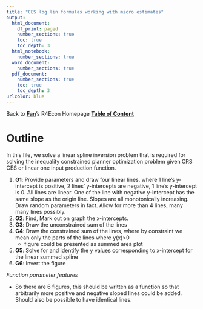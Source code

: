 ```yaml
---
title: "CES log lin formulas working with micro estimates"
output:
  html_document:
    df_print: paged
    number_sections: true
    toc: true
    toc_depth: 3
  html_notebook:
    number_sections: true
  word_document:
    number_sections: true
  pdf_document:
    number_sections: true
    toc: true
    toc_depth: 3
urlcolor: blue
---
```


Back to **[Fan](https://fanwangecon.github.io/)**'s R4Econ Homepage **[Table of Content](https://fanwangecon.github.io/R4Econ/)**

# Outline

In this file, we solve a linear spline inversion problem that is required for solving the inequality constrained planner optimization problem given CRS CES or linear one input production function.

1. **G1**: Provide parameters and draw four linear lines, where 1 line's y-intercept is positive, 2 lines' y-intercepts are negative, 1 line's y-intercept is 0. All lines are linear. One of the line with negative y-intercept has the same slope as the origin line. Slopes are all monotonically increasing. Draw random parameters in fact. Allow for more than 4 lines, many many lines possibly.
2. **G2**: Find, Mark out on graph the x-intercepts.
3. **G3**: Draw the unconstrained sum of the lines
4. **G4**: Draw the constrained sum of the lines, where by constraint we mean only the parts of the lines where y(x)>0
    - figure could be presented as summed area plot
5. **G5**: Solve for and identify the y values corresponding to x-intercept for the linear summed spline
6. **G6**: Invert the figure

*Function parameter features*

- So there are 6 figures, this should be written as a function so that arbitrarily more positive and negative sloped lines could be added. Should also be possible to have identical lines.
